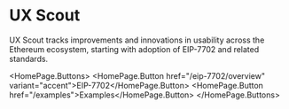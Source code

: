 
# UX Scout

UX Scout tracks improvements and innovations in usability across the Ethereum ecosystem, starting with adoption of EIP-7702 and related standards.

  <HomePage.Buttons>
    <HomePage.Button href="/eip-7702/overview" variant="accent">EIP-7702</HomePage.Button>
    <HomePage.Button href="/examples">Examples</HomePage.Button>
  </HomePage.Buttons>